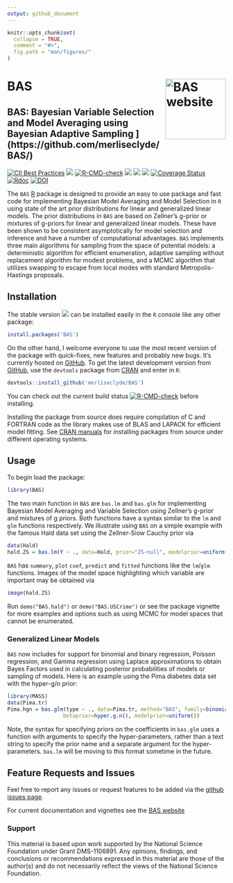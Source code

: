 ```yaml
---
output: github_document
---
```


<!-- README.md is generated from README.Rmd. Please edit that file -->

```r
knitr::opts_chunk$set(
  collapse = TRUE,
  comment = "#>",
  fig.path = "man/figures/"
)
```

# BAS <a href="http://merliseclyde.github.io/BAS/"><img src="man/figures/logo.png" align="right" height="139" alt="BAS website" /></a>
## BAS: Bayesian Variable Selection and Model Averaging using Bayesian Adaptive Sampling ](https://github.com/merliseclyde/BAS/)

[![CII Best Practices](https://bestpractices.coreinfrastructure.org/projects/2055/badge)](https://bestpractices.coreinfrastructure.org/projects/2055)
[![](https://app.travis-ci.com/merliseclyde/BAS.svg?branch=master)](https://app.travis-ci.com/merliseclyde/BAS) 
[![R-CMD-check](https://github.com/merliseclyde/BAS/workflows/R-CMD-check/badge.svg)](https://github.com/merliseclyde/BAS/actions)
[![](https://www.r-pkg.org/badges/version/BAS)](https://cran.r-project.org/package=BAS/)
[![](https://cranlogs.r-pkg.org/badges/BAS)](https://cran.r-project.org/package=BAS/) [![](https://cranlogs.r-pkg.org/badges/grand-total/BAS)](https://cran.r-project.org/package=BAS/)
[![Coverage Status](https://img.shields.io/codecov/c/github/merliseclyde/BAS/master.svg)](https://app.codecov.io/github/merliseclyde/BAS?branch=master)
[![Rdoc](https://api.rdocumentation.org/badges/version/BAS)](https://www.rdocumentation.org/packages/BAS/)
[![DOI](https://zenodo.org/badge/DOI/10.5281/zenodo.13770520.svg)](https://doi.org/10.5281/zenodo.13770520)

The  `BAS` [R](https://www.r-project.org/) package is designed to
provide an easy to use package and fast code for implementing Bayesian Model
Averaging and Model Selection in `R` using state of the art prior
distributions for linear and generalized linear models.  The
prior distributions in `BAS` are based on Zellner's g-prior or
mixtures of g-priors for linear and generalized linear models. These have been shown to be consistent asymptotically for model selection and inference  and have
a number of computational advantages. `BAS` implements three main
algorithms for sampling from the space of potential models: a deterministic algorithm for efficient enumeration,
adaptive sampling without replacement algorithm for modest problems, and a MCMC algorithm 
that utilizes swapping to escape from local modes with standard Metropolis-Hastings proposals.  






## Installation

The stable version [![](https://www.r-pkg.org/badges/version/BAS)](https://cran.r-project.org/package=BAS) can be installed easily in the `R` console like any other package:

```r
install.packages('BAS')
```

On the other hand, I welcome everyone to use the most recent version
of the package with quick-fixes, new features and probably new
bugs. It's currently hosted on
[GitHub](https://github.com/merliseclyde/BAS/). To get the latest
development version from [GitHub](https://github.com/merliseclyde/),
use the `devtools` package from
[CRAN](https://cran.r-project.org/package=devtools) and enter in `R`:

```r
devtools::install_github('merliseclyde/BAS')
```

You can check out the current build status [![R-CMD-check](https://github.com/merliseclyde/BAS/actions/workflows/check-standard.yaml/badge.svg)](https://github.com/merliseclyde/BAS/actions/workflows/check-standard.yaml)
before installing.

Installing the package from source does require compilation of C and FORTRAN code as the library makes use of BLAS and LAPACK for efficient model fitting.  See [CRAN manuals](https://cran.r-project.org/doc/manuals/r-devel/R-admin.html) for installing packages from source under different operating systems.

## Usage

To begin load the package:
```r
library(BAS)
```

The two main function in `BAS` are `bas.lm` and `bas.glm` for implementing Bayesian Model Averaging and Variable Selection using Zellner's g-prior and mixtures of g priors.  Both functions have a syntax similar to the `lm` and `glm` functions respectively.  We illustrate using `BAS` on a simple example with the famous Hald data set using the Zellner-Siow Cauchy prior via

```r
data(Hald)
hald.ZS = bas.lm(Y ~ ., data=Hald, prior="ZS-null", modelprior=uniform(), method="BAS")
```

`BAS` has `summary`, `plot` `coef`, `predict` and `fitted` functions like the `lm`/`glm` functions.   Images of the model space highlighting which variable are important may be obtained via
```r
image(hald.ZS)
```

Run `demo("BAS.hald")` or `demo("BAS.USCrime")` or see the package vignette for more examples and options such as using MCMC for model spaces that cannot be enumerated. 

### Generalized Linear Models

`BAS` now includes for support for binomial and binary regression, Poisson regression, and Gamma regression using Laplace approximations to obtain Bayes Factors used in calculating posterior probabilities of models or sampling of models.  Here is an example using the Pima diabetes data set with the hyper-g/n prior:

```r
library(MASS)
data(Pima.tr)
Pima.hgn = bas.glm(type ~ ., data=Pima.tr, method="BAS", family=binomial(),
                  betaprior=hyper.g.n(), modelprior=uniform())
```

Note, the syntax for specifying priors on the coefficients in `bas.glm` uses a function with arguments to specify the hyper-parameters, rather than a text string to specify the prior name and a separate argument for the hyper-parameters.  `bas.lm` will be moving to this format sometime in the future.

## Feature Requests and Issues

Feel free to report any issues or request features to be added via the [github issues page](https://github.com/merliseclyde/BAS/issues/).

For current documentation and vignettes see the [BAS website](https://merliseclyde.github.io/BAS/)

### Support

  This material is based upon work supported by the National Science
	Foundation under Grant DMS-1106891.  Any opinions, findings, and 
	conclusions or recommendations expressed in this material are those of
	the author(s) and do not necessarily reflect the views of the 
	National Science Foundation.
	
